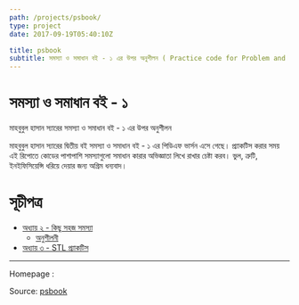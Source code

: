 ```yaml
---
path: /projects/psbook/
type: project
date: 2017-09-19T05:40:10Z

title: psbook
subtitle: সমস্যা ও সমাধান বই - ১ এর উপর অনুশীলন ( Practice code for Problem and Solutions Book - 1 by Mahbubul Hasan )
---
```

# সমস্যা ও সমাধান বই - ১
মাহবুবুল হাসান স্যারের সমস্যা ও সমাধান বই - ১ এর উপর অনুশীলন

মাহবুবুল হাসান স্যারের দ্বিতীয় বই সমস্যা ও সমাধান বই - ১ এর পিডিএফ ভার্সন এসে গেছে। প্র্যাকটিস করার সময় এই রিপোতে কোডের পাশাপাশি সমস্যাগুলো সমাধান কারার অভিজ্ঞাতা লিখে রাখার চেষ্টা করব। ভুল, ত্রুটি, ইনইফিসিয়েন্সি ধরিয়ে দেয়ার জন্য অগ্রিম ধন্যবাদ।

# সূচীপত্র
* [অধ্যায় ২ - কিছু সহজ সমস্যা](CH02-Easy-Problems/README.md)
  * [অনুশীলনী](CH02-Easy-Problems/Exercises)
* [অধ্যায় ৩ - STL প্র্যাকটিস](CH03-STL)


---
Homepage : []()

Source: [psbook](https://github.com/sjsakib/psbook)
